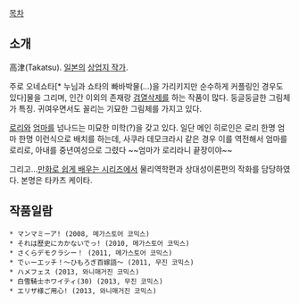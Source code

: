 [[목차]]

== 소개 ==
高津(Takatsu). [[일본]]의 [[상업지 작가]].

주로 오네쇼타[* 누님과 쇼타의 빠바박물(...)을 가리키지만 순수하게 커플링인 경우도 있다]물을 그리며, 인간 이외의 존재랑 [[검열삭제]]를 하는 작품이 많다. 둥글둥글한 그림체가 특징. 귀여우면서도 꼴리는 기묘한 그림체를 가지고 있다. 

[[로리]]와 [[엄마]]를 넘나드는 미묘한 미학(?)을 갖고 있다. 일단 메인 히로인은 로리 한명 엄마 한명 이런식으로 배치를 하는데, 사쿠라 데모크라시 같은 경우 이를 역전해서 엄마를 로리로, 아내를 중년여성으로 그렸다 ~~엄마가 로리라니 끝장이야~~

그리고...[[만화로 쉽게 배우는 시리즈]]에서 물리역학편과 상대성이론편의 작화를 담당하였다. 본명은 타카츠 케이타.

== 작품일람 ==
 * マンマミーア! (2008, 메가스토어 코믹스)
 * それは歷史にカかないでっ! (2010, 메가스토어 코믹스)
 * さくらデモクラシー！ (2011, 메가스토어 코믹스)
 * でぃーエッチ！～ひもろぎ百嫁語～ (2011, 무진 코믹스)
 * ハメフェス (2013, 와니매거진 코믹스)
 * 白雪騎士ホワイティ(30) (2013, 무진 코믹스)
 * エリザ様ご用心! (2013, 와니매거진 코믹스)
